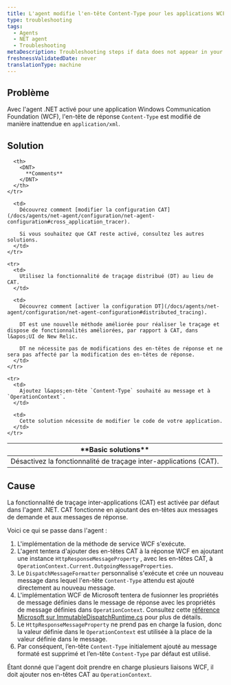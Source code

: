 ```yaml
---
title: L'agent modifie l'en-tête Content-Type pour les applications WCF (.NET)
type: troubleshooting
tags:
  - Agents
  - NET agent
  - Troubleshooting
metaDescription: Troubleshooting steps if data does not appear in your app after you installed the New Relic .NET agent.
freshnessValidatedDate: never
translationType: machine
---
```


## Problème

Avec l&apos;agent .NET activé pour une application Windows Communication Foundation (WCF), l&apos;en-tête de réponse `Content-Type` est modifié de manière inattendue en `application/xml`.

## Solution

<table>
  <thead>
    <tr>
      <th>
        <DNT>
          **Basic solutions**
        </DNT>
      </th>

      <th>
        <DNT>
          **Comments**
        </DNT>
      </th>
    </tr>
  </thead>

  <tbody>
    <tr>
      <td>
        Désactivez la fonctionnalité de traçage inter-applications (CAT).
      </td>

      <td>
        Découvrez comment [modifier la configuration CAT](/docs/agents/net-agent/configuration/net-agent-configuration#cross_application_tracer).

        Si vous souhaitez que CAT reste activé, consultez les autres solutions.
      </td>
    </tr>

    <tr>
      <td>
        Utilisez la fonctionnalité de traçage distribué (DT) au lieu de CAT.
      </td>

      <td>
        Découvrez comment [activer la configuration DT](/docs/agents/net-agent/configuration/net-agent-configuration#distributed_tracing).

        DT est une nouvelle méthode améliorée pour réaliser le traçage et dispose de fonctionnalités améliorées, par rapport à CAT, dans l&apos;UI de New Relic.

        DT ne nécessite pas de modifications des en-têtes de réponse et ne sera pas affecté par la modification des en-têtes de réponse.
      </td>
    </tr>

    <tr>
      <td>
        Ajoutez l&apos;en-tête `Content-Type` souhaité au message et à `OperationContext`.
      </td>

      <td>
        Cette solution nécessite de modifier le code de votre application.
      </td>
    </tr>
  </tbody>
</table>

## Cause

La fonctionnalité de traçage inter-applications (CAT) est activée par défaut dans l&apos;agent .NET. CAT fonctionne en ajoutant des en-têtes aux messages de demande et aux messages de réponse.

Voici ce qui se passe dans l&apos;agent :

1. L&apos;implémentation de la méthode de service WCF s&apos;exécute.
2. L&apos;agent tentera d&apos;ajouter des en-têtes CAT à la réponse WCF en ajoutant une instance `HttpResponseMessageProperty` , avec les en-têtes CAT, à `OperationContext.Current.OutgoingMessageProperties`.
3. Le `DispatchMessageFormatter` personnalisé s&apos;exécute et crée un nouveau message dans lequel l&apos;en-tête `Content-Type` attendu est ajouté directement au nouveau message.
4. L&apos;implémentation WCF de Microsoft tentera de fusionner les propriétés de message définies dans le message de réponse avec les propriétés de message définies dans `OperationContext`. Consultez cette [référence Microsoft sur ImmutableDispatchRuntime.cs](https://referencesource.microsoft.com/#System.ServiceModel/System/ServiceModel/Dispatcher/ImmutableDispatchRuntime.cs,725) pour plus de détails.
5. Le `HttpResponseMessageProperty` ne prend pas en charge la fusion, donc la valeur définie dans le `OperationContext` est utilisée à la place de la valeur définie dans le message.
6. Par conséquent, l’en-tête `Content-Type` initialement ajouté au message formaté est supprimé et l’en-tête `Content-Type` par défaut est utilisé.

Étant donné que l&apos;agent doit prendre en charge plusieurs liaisons WCF, il doit ajouter nos en-têtes CAT au `OperationContext`.